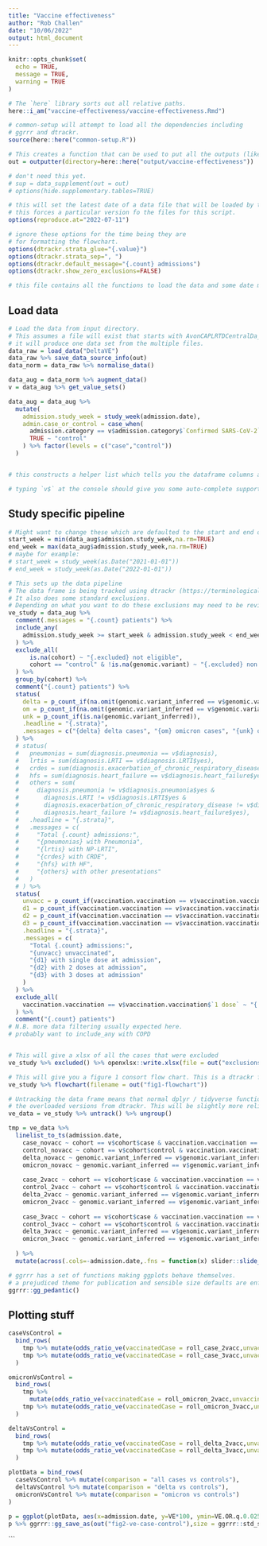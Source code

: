 ```yaml
---
title: "Vaccine effectiveness"
author: "Rob Challen"
date: "10/06/2022"
output: html_document
---
```


```r
knitr::opts_chunk$set(
  echo = TRUE,
  message = TRUE,
  warning = TRUE
)

# The `here` library sorts out all relative paths.
here::i_am("vaccine-effectiveness/vaccine-effectiveness.Rmd")

# common-setup will attempt to load all the dependencies including 
# ggrrr and dtrackr.
source(here::here("common-setup.R"))

# This creates a function that can be used to put all the outputs (like) a specific directory
out = outputter(directory=here::here("output/vaccine-effectiveness"))

# don't need this yet.
# sup = data_supplement(out = out)
# options(hide.supplementary.tables=TRUE)

# this will set the latest date of a data file that will be loaded by the data load scripts.
# this forces a particular version fo the files for this script.
options(reproduce.at="2022-07-11")

# ignore these options for the time being they are
# for formatting the flowchart.
options(dtrackr.strata_glue="{.value}")
options(dtrackr.strata_sep=", ")
options(dtrackr.default_message="{.count} admissions")
options(dtrackr.show_zero_exclusions=FALSE)

# this file contains all the functions to load the data and some date manipulation functions
```

## Load data

```r

# Load the data from input directory. 
# This assumes a file will exist that starts with AvonCAPLRTDCentralDa_y1..., AvonCAPLRTDCentralDa_y2... in the input directory. _y1, _y2 must be present.
# it will produce one data set from the multiple files.
data_raw = load_data("DeltaVE")
data_raw %>% save_data_source_info(out)
data_norm = data_raw %>% normalise_data()

data_aug = data_norm %>% augment_data() 
v = data_aug %>% get_value_sets()

data_aug = data_aug %>% 
  mutate(
    admission.study_week = study_week(admission.date),
    admin.case_or_control = case_when(
      admission.category == v$admission.category$`Confirmed SARS-CoV-2` ~ "case",
      TRUE ~ "control"
    ) %>% factor(levels = c("case","control"))
  )


# this constructs a helper list which tells you the dataframe columns and factor levels as a list

# typing `v$` at the console should give you some auto-complete support to help navigate the copd_study dataframe.

```

## Study specific pipeline

```r
# Might want to change these which are defaulted to the start and end of the data:
start_week = min(data_aug$admission.study_week,na.rm=TRUE)
end_week = max(data_aug$admission.study_week,na.rm=TRUE)
# maybe for example:
# start_week = study_week(as.Date("2021-01-01"))
# end_week = study_week(as.Date("2022-01-01"))

# This sets up the data pipeline
# The data frame is being tracked using dtrackr (https://terminological.github.io/dtrackr/index.html)
# It also does some standard exclusions. 
# Depending on what you want to do these exclusions may need to be reviewed.
ve_study = data_aug %>% 
  comment(.messages = "{.count} patients") %>%
  include_any(
    admission.study_week >= start_week & admission.study_week < end_week ~ "{.count} patients admitted \nbetween {start_date_of_week(start_week)} \n and {start_date_of_week(end_week)}"
  ) %>%
  exclude_all(
      is.na(cohort) ~ "{.excluded} not eligible",
      cohort == "control" & !is.na(genomic.variant) ~ "{.excluded} non covid cases with sequencing result"
  ) %>% 
  group_by(cohort) %>%
  comment("{.count} patients") %>%
  status(
    delta = p_count_if(na.omit(genomic.variant_inferred == v$genomic.variant_inferred$Delta)),
    om = p_count_if(na.omit(genomic.variant_inferred == v$genomic.variant_inferred$Omicron)),
    unk = p_count_if(is.na(genomic.variant_inferred)),
    .headline = "{.strata}",
    .messages = c("{delta} delta cases", "{om} omicron cases", "{unk} other cases")
  ) %>%
  # status(
  #   pneumonias = sum(diagnosis.pneumonia == v$diagnosis),
  #   lrtis = sum(diagnosis.LRTI == v$diagnosis.LRTI$yes),
  #   crdes = sum(diagnosis.exacerbation_of_chronic_respiratory_disease == v$diagnosis.exacerbation_of_chronic_respiratory_disease$yes),
  #   hfs = sum(diagnosis.heart_failure == v$diagnosis.heart_failure$yes),
  #   others = sum(
  #     diagnosis.pneumonia != v$diagnosis.pneumonia$yes & 
  #       diagnosis.LRTI != v$diagnosis.LRTI$yes & 
  #       diagnosis.exacerbation_of_chronic_respiratory_disease != v$diagnosis.exacerbation_of_chronic_respiratory_disease$yes & 
  #       diagnosis.heart_failure != v$diagnosis.heart_failure$yes),
  #   .headline = "{.strata}",
  #   .messages = c(
  #     "Total {.count} admissions:",
  #     "{pneumonias} with Pneumonia",
  #     "{lrtis} with NP-LRTI",
  #     "{crdes} with CRDE",
  #     "{hfs} with HF",
  #     "{others} with other presentations"
  #   )
  # ) %>%
  status(
    unvacc = p_count_if(vaccination.vaccination == v$vaccination.vaccination$Unvaccinated),
    d1 = p_count_if(vaccination.vaccination == v$vaccination.vaccination$`1 dose`),
    d2 = p_count_if(vaccination.vaccination == v$vaccination.vaccination$`2 doses`),
    d3 = p_count_if(vaccination.vaccination == v$vaccination.vaccination$`3 doses`),
    .headline = "{.strata}",
    .messages = c(
      "Total {.count} admissions:",
      "{unvacc} unvaccinated",
      "{d1} with single dose at admission",
      "{d2} with 2 doses at admission",
      "{d3} with 3 doses at admission"
    )
  ) %>%
  exclude_all(
    vaccination.vaccination == v$vaccination.vaccination$`1 dose` ~ "{.excluded} with only one dose at admission"
  ) %>%
  comment("{.count} patients")
# N.B. more data filtering usually expected here. 
# probably want to include_any with COPD 


# This will give a xlsx of all the cases that were excluded
ve_study %>% excluded() %>% openxlsx::write.xlsx(file = out("exclusions.xlsx"))

# This will give you a figure 1 consort flow chart. This is a dtrackr function.
ve_study %>% flowchart(filename = out("fig1-flowchart"))

# Untracking the data frame means that normal dplyr / tidyverse functions will be used rather than 
# the overloaded versions from dtrackr. This will be slightly more reliable, but from this point onwards no changes will be tracked.
ve_data = ve_study %>% untrack() %>% ungroup()

```


```r

tmp = ve_data %>% 
  linelist_to_ts(admission.date,
    case_novacc ~ cohort == v$cohort$case & vaccination.vaccination == v$vaccination.vaccination$Unvaccinated,
    control_novacc ~ cohort == v$cohort$control & vaccination.vaccination == v$vaccination.vaccination$Unvaccinated,
    delta_novacc ~ genomic.variant_inferred == v$genomic.variant_inferred$Delta & vaccination.vaccination == v$vaccination.vaccination$Unvaccinated,
    omicron_novacc ~ genomic.variant_inferred == v$genomic.variant_inferred$Omicron & vaccination.vaccination == v$vaccination.vaccination$Unvaccinated,
    
    case_2vacc ~ cohort == v$cohort$case & vaccination.vaccination == v$vaccination.vaccination$`2 doses`,
    control_2vacc ~ cohort == v$cohort$control & vaccination.vaccination == v$vaccination.vaccination$`2 doses`,
    delta_2vacc ~ genomic.variant_inferred == v$genomic.variant_inferred$Delta & vaccination.vaccination == v$vaccination.vaccination$`2 doses`,
    omicron_2vacc ~ genomic.variant_inferred == v$genomic.variant_inferred$Omicron & vaccination.vaccination == v$vaccination.vaccination$`3 doses`,
    
    case_3vacc ~ cohort == v$cohort$case & vaccination.vaccination == v$vaccination.vaccination$`3 doses`,
    control_3vacc ~ cohort == v$cohort$control & vaccination.vaccination == v$vaccination.vaccination$`3 doses`,
    delta_3vacc ~ genomic.variant_inferred == v$genomic.variant_inferred$Delta & vaccination.vaccination == v$vaccination.vaccination$`3 doses`,
    omicron_3vacc ~ genomic.variant_inferred == v$genomic.variant_inferred$Omicron & vaccination.vaccination == v$vaccination.vaccination$`3 doses`
    
  ) %>%
  mutate(across(.cols=-admission.date,.fns = function(x) slider::slide_dbl(x, sum, .before=40, .after = 40),.names = "roll_{col}")) 

```


```r

# ggrrr has a set of functions making ggplots behave themselves.
# a prejudiced theme for publication and sensible size defaults are enforced by the following
ggrrr::gg_pedantic()


```

## Plotting stuff

```r

caseVsControl = 
  bind_rows(
    tmp %>% mutate(odds_ratio_ve(vaccinatedCase = roll_case_2vacc,unvaccinatedCase = roll_case_novacc,vaccinatedControl = roll_control_2vacc, unvaccinatedControl = roll_control_novacc)) %>% mutate(doses = "two doses"),
    tmp %>% mutate(odds_ratio_ve(vaccinatedCase = roll_case_3vacc,unvaccinatedCase = roll_case_novacc,vaccinatedControl = roll_control_3vacc, unvaccinatedControl = roll_control_novacc)) %>% mutate(doses = "three doses")
  )


```

```r
omicronVsControl = 
  bind_rows(
    tmp %>% 
      mutate(odds_ratio_ve(vaccinatedCase = roll_omicron_2vacc,unvaccinatedCase = roll_omicron_novacc,vaccinatedControl = roll_control_2vacc, unvaccinatedControl = roll_control_novacc)) %>% mutate(doses = "two doses"),
    tmp %>% mutate(odds_ratio_ve(vaccinatedCase = roll_omicron_3vacc,unvaccinatedCase = roll_omicron_novacc,vaccinatedControl = roll_control_3vacc, unvaccinatedControl = roll_control_novacc)) %>% mutate(doses = "three doses")
  )
```

```r
deltaVsControl = 
  bind_rows(
    tmp %>% mutate(odds_ratio_ve(vaccinatedCase = roll_delta_2vacc,unvaccinatedCase = roll_delta_novacc,vaccinatedControl = roll_control_2vacc, unvaccinatedControl = roll_control_novacc)) %>% mutate(doses = "two doses"),
    tmp %>% mutate(odds_ratio_ve(vaccinatedCase = roll_delta_3vacc,unvaccinatedCase = roll_delta_novacc,vaccinatedControl = roll_control_3vacc, unvaccinatedControl = roll_control_novacc)) %>% mutate(doses = "three doses")
  )
```

```r
plotData = bind_rows(
  caseVsControl %>% mutate(comparison = "all cases vs controls"),
  deltaVsControl %>% mutate(comparison = "delta vs controls"),
  omicronVsControl %>% mutate(comparison = "omicron vs controls")
)
  
p = ggplot(plotData, aes(x=admission.date, y=VE*100, ymin=VE.OR.q.0.025*100, ymax=VE.OR.q.0.975*100))+geom_line(aes(colour=doses))+geom_ribbon(aes(fill=doses),alpha=0.2)+coord_cartesian(ylim=c(-50,100))+facet_wrap(vars(comparison),ncol=1)+ylab("VE (%)")
p %>% ggrrr::gg_save_as(out("fig2-ve-case-control"),size = ggrrr::std_size$full)
```


```

